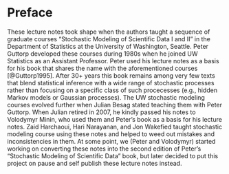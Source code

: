 # Preface {.unnumbered}

These lecture notes took shape when the authors taught a sequence of graduate courses "Stochastic Modeling of Scientific Data I and II" in the Department of Statistics at the University of Washington, Seattle. 
Peter Guttorp developed these courses during 1980s when he joined UW Statistics as an Assistant Professor. Peter used his lecture notes as a basis for his book that shares the name with the aforementioned courses [@Guttorp1995]. 
After 30+ years this book remains among very few texts that blend statistical inference with a wide range of stochastic processes rather than focusing on a specific class of such procecesses (e.g., hidden Markov models or Gaussian processes). 
The UW stochastic modeling courses evolved further when Julian Besag stated teaching them with Peter Guttorp. When Julian retired in 2007, he kindly passed his notes to Volodymyr Minin, who used them and Peter's book as a basis for his lecture notes. 
Zaid Harchaoui, Hari Narayanan, and Jon Wakefied taught stochastic modeling course using these notes and helped to weed out mistakes and inconsistencies in them. At some point, we (Peter and Volodymyr) started working on converting these notes into the second edition of Peter's "Stochastic Modeling of Scientific Data" book, but later decided to put this project on pause and self publish these lecture notes instead.